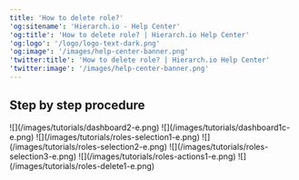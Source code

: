 ```yaml
---
title: 'How to delete role?'
'og:sitename': 'Hierarch.io - Help Center'
'og:title': 'How to delete role? | Hierarch.io Help Center'
'og:logo': '/logo/logo-text-dark.png'
'og:image': '/images/help-center-banner.png'
'twitter:title': 'How to delete role? | Hierarch.io Help Center'
'twitter:image': '/images/help-center-banner.png'
---
```


## Step by step procedure

<Steps>
  <Step title="Go to &#x22;Dashboard&#x22;">
    ![](/images/tutorials/dashboard2-e.png)
  </Step>

  <Step title="Click your &#x22;company name&#x22;">
    ![](/images/tutorials/dashboard1c-e.png)
  </Step>

  <Step title="Click &#x22;Management > Roles&#x22; from the sidebar.">
    ![](/images/tutorials/roles-selection1-e.png)
  </Step>

  <Step title="Click on the &#x22;role name&#x22;.">
    ![](/images/tutorials/roles-selection2-e.png)
  </Step>

  <Step title="Click &#x22;Edit&#x22; link.">
    ![](/images/tutorials/roles-selection3-e.png)
  </Step>

  <Step title="Fill up the fields, then hit &#x22;Save&#x22;.">
    ![](/images/tutorials/roles-actions1-e.png)
  </Step>

  <Step title="Click the &#x22;Delete&#x22; button for confirmation.">
    ![](/images/tutorials/roles-delete1-e.png)
  </Step>
</Steps>